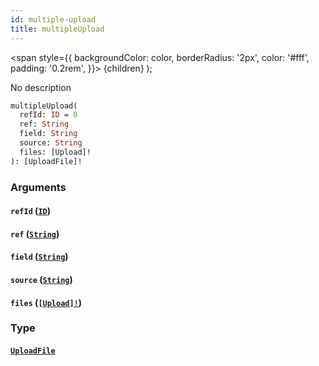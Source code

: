 ```yaml
---
id: multiple-upload
title: multipleUpload
---
```


<span
style={{
      backgroundColor: color,
      borderRadius: '2px',
      color: '#fff',
      padding: '0.2rem',
    }}>
{children}
</span>
);

No description

```graphql
multipleUpload(
  refId: ID = 0
  ref: String
  field: String
  source: String
  files: [Upload]!
): [UploadFile]!

```

### Arguments

#### `refId` ([`ID`](/v1/scalars/id))

#### `ref` ([`String`](/v1/scalars/string))

#### `field` ([`String`](/v1/scalars/string))

#### `source` ([`String`](/v1/scalars/string))

#### `files` ([`[Upload]!`](/v1/scalars/upload))

### Type

#### [`UploadFile`](/v1/objects/upload-file)

